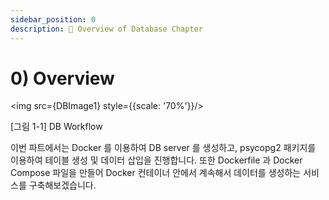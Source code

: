 ```yaml
---
sidebar_position: 0
description: 📌 Overview of Database Chapter
---
```


# 0) Overview

<div style={{textAlign: 'center'}}>

<img src={DBImage1} style={{scale: '70%'}}/>

[그림 1-1] DB Workflow
</div>

이번 파트에서는 Docker 를 이용하여 DB server 를 생성하고, psycopg2 패키지를 이용하여 테이블 생성 및 데이터 삽입을 진행합니다. 
또한 Dockerfile 과 Docker Compose 파일을 만들어 Docker 컨테이너 안에서 계속해서 데이터를 생성하는 서비스를 구축해보겠습니다.
